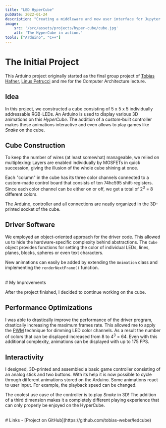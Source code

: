 ```yaml
---
title: "LED HyperCube"
pubDate: 2022-01-24
description: "Creating a middleware and new user interface for Jupyter Notebooks that introduces novel Query Cells to simplify data retrieval."
image:
    src: '/src/assets/projects/hyper-cube/cube.jpg'
    alt: 'The HyperCube in action.'
tools: ["Arduino", "C++"]
---
```


# The Initial Project

This Arduino project originally started as the final group project of [Tobias Hafner](https://github.com/TobiasHafner), [Linus Petrucci](https://github.com/linuspetrucci) and me for the Computer Architecture lecture.


## Idea

In this project, we constructed a cube consisting of 5 x 5 x 5 individually addressable RGB-LEDs.
An Arduino is used to display various 3D animations on this *HyperCube*.
The addition of a custom-built controller makes these animations interactive and even allows to play games like *Snake* on the cube.

## Cube Construction

To keep the number of wires (at least somewhat) manageable, we relied on multiplexing:
Layers are enabled individually by MOSFETs in quick succession, giving the illusion of the whole cube shining at once.

Each "column" in the cube has its three color channels connected to a custom-made control board that consists of ten 74hc595 shift-registers.
Since each color channel can be either on or off, we get a total of 2<sup>3</sup> = 8 different colors.

The Arduino, controller and all connections are neatly organized in the 3D-printed socket of the cube.

## Driver Software

We employed an object-oriented approach for the driver code. This allowed us to hide the hardware-specific complexity behind abstractions.
The `Cube` object provides functions for setting the color of individual LEDs, lines, planes, blocks, spheres or even text characters.

New animations can easily be added by extending the `Animation` class and implementing the `renderNextFrame()` function.



<br/>
# My Improvements

After the project finished, I decided to continue working on the cube.

## Performance Optimizations

I was able to drastically improve the performance of the driver program, drastically increasing the maximum frames rate.
This allowed me to apply the [PWM](https://en.wikipedia.org/wiki/Pulse-width_modulation#Power_delivery) technique for dimming LED color channels.
As a result the number of colors that can be displayed increased from 8 to 4<sup>3</sup> = 64.
Even with this additional complexity, animations can be displayed with up to 175 FPS.

## Interactivity

I designed, 3D-printed and assembled a basic game controller consisting of an analog stick and two buttons.
With its help it is now possible to cycle through different animations stored on the Arduino.
Some animations react to user input. For example, the playback speed can be changed.

The coolest use case of the controller is to play *Snake* in 3D!
The addition of a third dimension makes it a completely different playing experience that can only properly be enjoyed on the HyperCube.

<div class="flex max-sm:flex-wrap gap-4">
    <CaptionedImage image={highResCube} alt="HyperCube with 64 different colors."
                    caption="The cube with PWM for increasing the color space."/>
    <CaptionedImage image={controller} alt="Cube controller."
                    caption="The 3D-printed controller."/>
</div>


<br/>
# Links
- [Project on GitHub](https://github.com/tobias-weber/ledcube)